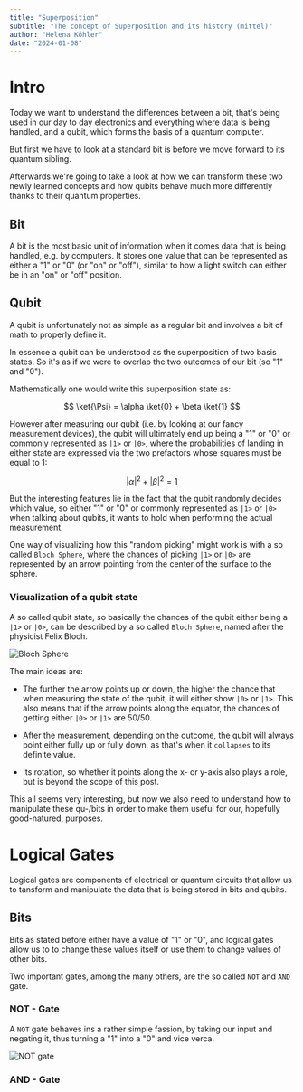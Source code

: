 ```yaml
---
title: "Superposition"
subtitle: "The concept of Superposition and its history (mittel)"
author: "Helena Köhler"
date: "2024-01-08"
---
```


# Intro

Today we want to understand the differences between a bit, that's being used in our day to day electronics and everything where data is being handled, and a qubit, which forms the basis of a quantum computer.

But first we have to look at a standard bit is before we move forward to its quantum sibling.

Afterwards we're going to take a look at how we can transform these two newly learned concepts and how qubits behave much more differently thanks to their quantum properties.

## Bit

A bit is the most basic unit of information when it comes data that is being handled, e.g. by computers.
It stores one value that can be represented as either a "1" or "0" (or "on" or "off"), similar to how a light switch can either be in an "on" or "off" position.

## Qubit

A qubit is unfortunately not as simple as a regular bit and involves a bit of math to properly define it.

In essence a qubit can be understood as the superposition of two basis states. So it's as if we were to overlap the two outcomes of our bit (so "1" and "0").

Mathematically one would write this superposition state as:

$$ \ket{\Psi} = \alpha \ket{0} + \beta \ket{1} $$

However after measuring our qubit (i.e. by looking at our fancy measurement devices), the qubit will ultimately end up being a "1" or "0" or commonly represented as `|1>` or `|0>`, where the probabilities of landing in either state are expressed via the two prefactors whose squares must be equal to 1:

$$ |\alpha|^2 + |\beta|^2 = 1$$

But the interesting features lie in the fact that the qubit randomly decides which value, so either "1" or "0" or commonly represented as `|1>` or `|0>` when talking about qubits, it wants to hold when performing the actual measurement.

One way of visualizing how this "random picking" might work is with a so called `Bloch Sphere`, where the chances of picking `|1>` or `|0>` are represented by an arrow pointing from the center of the surface to the sphere.

### Visualization of a qubit state

A so called qubit state, so basically the chances of the qubit either being a `|1>` or `|0>`, can be described by a so called `Bloch Sphere`, named after the physicist Felix Bloch.

![Bloch Sphere](/posts/assets/quantum_tuesdays/Bits_to_qubits/init.png)

The main ideas are:

- The further the arrow points up or down, the higher the chance that when measuring the state of the qubit, it will either show `|0>` or `|1>`. This also means that if the arrow points along the equator, the chances of getting either `|0>` or `|1>` are 50/50.

- After the measurement, depending on the outcome, the qubit will always point either fully up or fully down, as that's when it `collapses` to its definite value.

- Its rotation, so whether it points along the x- or y-axis also plays a role, but is beyond the scope of this post.

This all seems very interesting, but now we also need to understand how to manipulate these qu-/bits in order to make them useful for our, hopefully good-natured, purposes.

# Logical Gates

Logical gates are components of electrical or quantum circuits that allow us to tansform and manipulate the data that is being stored in bits and qubits.

## Bits

Bits as stated before either have a value of "1" or "0", and logical gates allow us to to change these values itself or use them to change values of other bits.

Two important gates, among the many others, are the so called `NOT` and `AND` gate.

### NOT - Gate

A `NOT` gate behaves ins a rather simple fassion, by taking our input and negating it, thus turning a "1" into a "0" and vice verca.

![NOT gate](/posts/assets/quantum_tuesdays/Bits_to_qubits/NOT.jpg)

### AND - Gate
